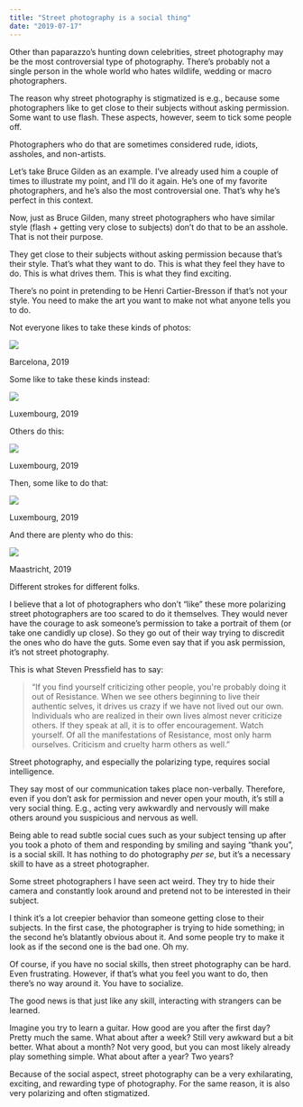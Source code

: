 ```yaml
---
title: "Street photography is a social thing"
date: "2019-07-17"
---
```


Other than paparazzo’s hunting down celebrities, street photography may be the most controversial type of photography. There’s probably not a single person in the whole world who hates wildlife, wedding or macro photographers.

The reason why street photography is stigmatized is e.g., because some photographers like to get close to their subjects without asking permission. Some want to use flash. These aspects, however, seem to tick some people off.

Photographers who do that are sometimes considered rude, idiots, assholes, and non-artists.

Let’s take Bruce Gilden as an example. I’ve already used him a couple of times to illustrate my point, and I’ll do it again. He’s one of my favorite photographers, and he’s also the most controversial one. That’s why he’s perfect in this context.

Now, just as Bruce Gilden, many street photographers who have similar style (flash + getting very close to subjects) don’t do that to be an asshole. That is not their purpose.

They get close to their subjects without asking permission because that’s their style. That’s what they want to do. This is what they feel they have to do. This is what drives them. This is what they find exciting.

There’s no point in pretending to be Henri Cartier-Bresson if that’s not your style. You need to make the art you want to make not what anyone tells you to do.

Not everyone likes to take these kinds of photos:

![](https://kristjanvingel.files.wordpress.com/2019/07/dscf7568-1.jpg?w=683)

Barcelona, 2019

Some like to take these kinds instead:

![](https://kristjanvingel.files.wordpress.com/2019/07/dscf0957-1.jpg)

Luxembourg, 2019

Others do this:

![](https://kristjanvingel.files.wordpress.com/2019/07/dscf3372-1-1.jpg?w=683)

Luxembourg, 2019

Then, some like to do that:

![](https://kristjanvingel.files.wordpress.com/2019/07/dscf8636.jpg)

Luxembourg, 2019

And there are plenty who do this:

![](https://kristjanvingel.files.wordpress.com/2019/07/dscf7660.jpg?w=1024)

Maastricht, 2019

Different strokes for different folks.

I believe that a lot of photographers who don’t “like” these more polarizing street photographers are too scared to do it themselves. They would never have the courage to ask someone’s permission to take a portrait of them (or take one candidly up close). So they go out of their way trying to discredit the ones who do have the guts. Some even say that if you ask permission, it’s not street photography.

This is what Steven Pressfield has to say:

> “If you find yourself criticizing other people, you're probably doing it out of Resistance. When we see others beginning to live their authentic selves, it drives us crazy if we have not lived out our own.  
> Individuals who are realized in their own lives almost never criticize others. If they speak at all, it is to offer encouragement. Watch yourself. Of all the manifestations of Resistance, most only harm ourselves. Criticism and cruelty harm others as well.”

Street photography, and especially the polarizing type, requires social intelligence.

They say most of our communication takes place non-verbally. Therefore, even if you don’t ask for permission and never open your mouth, it’s still a very social thing. E.g., acting very awkwardly and nervously will make others around you suspicious and nervous as well.

Being able to read subtle social cues such as your subject tensing up after you took a photo of them and responding by smiling and saying “thank you”, is a social skill. It has nothing to do photography _per se_, but it’s a necessary skill to have as a street photographer.

Some street photographers I have seen act weird. They try to hide their camera and constantly look around and pretend not to be interested in their subject.

I think it’s a lot creepier behavior than someone getting close to their subjects. In the first case, the photographer is trying to hide something; in the second he’s blatantly obvious about it. And some people try to make it look as if the second one is the bad one. Oh my.

Of course, if you have no social skills, then street photography can be hard. Even frustrating. However, if that’s what you feel you want to do, then there’s no way around it. You have to socialize.

The good news is that just like any skill, interacting with strangers can be learned.

Imagine you try to learn a guitar. How good are you after the first day? Pretty much the same. What about after a week? Still very awkward but a bit better. What about a month? Not very good, but you can most likely already play something simple. What about after a year? Two years?

Because of the social aspect, street photography can be a very exhilarating, exciting, and rewarding type of photography. For the same reason, it is also very polarizing and often stigmatized.
